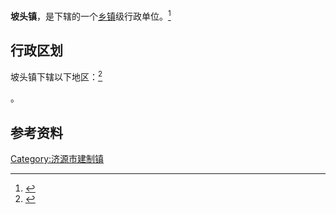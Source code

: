 {{中国乡级行政区|41/90/01/105/000}}

'''坡头镇'''，是{{PRC admin/fullname|41/90/01/105/000|3}}下辖的一个[[乡镇|乡镇]]级行政单位。<ref>{{PRC admin/ref sgc|{{PRC admin/parent|41/90/01/105/000}}}}</ref>

== 行政区划 ==

坡头镇下辖以下地区：<ref>{{PRC admin/ref sgc|41/90/01/105/000}}</ref>

{{PRC admin/children|41/90/01/105/000}}。

== 参考资料 ==

{{reflist}}

{{河南省济源市行政区划}}
{{河南行政区划小作品}}
[[Category:济源市建制镇|Category:济源市建制镇]]